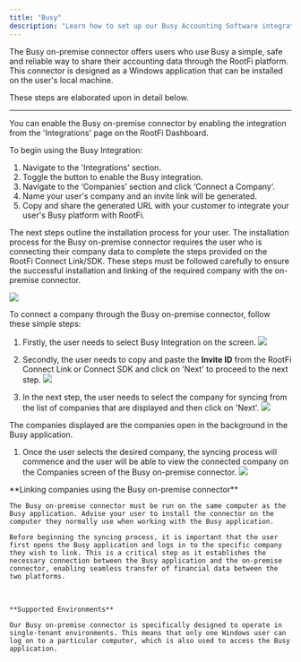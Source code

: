 ```yaml
---
title: "Busy"
description: "Learn how to set up our Busy Accounting Software integration."
---
```


The Busy on-premise connector offers users who use Busy a simple, safe and reliable way to share their accounting data through the RootFi platform. This connector is designed as a Windows application that can be installed on the user's local machine.

These steps are elaborated upon in detail below.

---

You can enable the Busy on-premise connector by enabling the integration from the 'Integrations' page on the RootFi Dashboard.

To begin using the Busy Integration:

1. Navigate to the 'Integrations' section.
2. Toggle the button to enable the Busy integration.
3. Navigate to the ‘Companies’ section and click ‘Connect a Company’.
4. Name your user's company and an invite link will be generated.
5. Copy and share the generated URL with your customer to integrate your user's Busy platform with RootFi.

The next steps outline the installation process for your user. The installation process for the Busy on-premise connector requires the user who is connecting their company data to complete the steps provided on the RootFi Connect Link/SDK. These steps must be followed carefully to ensure the successful installation and linking of the required company with the on-premise connector.

![](/images/2ffcecf-Screenshot_2023-08-22_at_4.36.15_PM.png)

To connect a company through the Busy on-premise connector, follow these simple steps:

1. Firstly, the user needs to select Busy Integration on the screen.
   ![](/images/02db7c8-Screenshot_2023-08-22_164419.png)
1. Secondly, the user needs to copy and paste the **Invite ID** from the RootFi Connect Link or Connect SDK and click on 'Next' to proceed to the next step.
   ![](/images/db01366-Screenshot_2023-08-22_164505.png)

1. In the next step, the user needs to select the company for syncing from the list of companies that are displayed and then click on 'Next'.
   ![](/images/25ff638-Screenshot_2023-08-22_164505.png)

<Note>The companies displayed are the companies open in the background in the Busy application.</Note>

1. Once the user selects the desired company, the syncing process will commence and the user will be able to view the connected company on the Companies screen of the Busy on-premise connector.
   ![](/images/7ea76b6-Screenshot_2023-08-22_164648.png)

<Info>
    **Linking companies using the Busy on-premise connector**

    The Busy on-premise connector must be run on the same computer as the Busy application. Advise your user to install the connector on the computer they normally use when working with the Busy application.

    Before beginning the syncing process, it is important that the user first opens the Busy application and logs in to the specific company they wish to link. This is a critical step as it establishes the necessary connection between the Busy application and the on-premise connector, enabling seamless transfer of financial data between the two platforms.

</Info>

<br />

<Note>

    **Supported Environments**

    Our Busy on-premise connector is specifically designed to operate in single-tenant environments. This means that only one Windows user can log on to a particular computer, which is also used to access the Busy application.

</Note>

